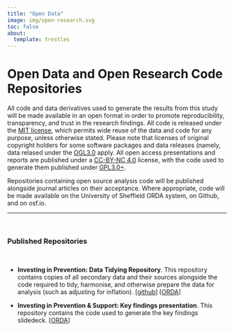 ```yaml
---
title: "Open Data"
image: img/open-research.svg
toc: false
about:
  template: trestles
---
```



# Open Data and Open Research Code Repositories

All code and data derivatives used to generate the results from this study will be made available in an open format in order to promote reproducibility, transparency, and trust in the research findings. All code is released under the [MIT license](https://opensource.org/license/mit){target="_blank"}, which permits wide reuse of the data and code for any purpose, unless otherwise stated. Please note that licenses of original copyright holders for some software packages and data releases (namely, data relased under the [OGL3.0](https://www.nationalarchives.gov.uk/doc/open-government-licence/version/3/){target="_blank"} apply. All open access presentations and reports are published under a [CC-BY-NC 4.0](https://creativecommons.org/licenses/by-nc/4.0/deed.en){target="_blank"} license, with the code used to generate them published under [GPL3.0+](https://www.gnu.org/licenses/gpl-3.0.en.html){target="_blank"}.

Repositories containing open source analysis code will be published alongside journal articles on their acceptance. Where appropriate, code will be made available on the University of Sheffield ORDA system, on Github, and on osf.io. 

****

<br>

### Published Repositories

<br>

* **Investing in Prevention: Data Tidying Repository**. This repository contains copies of all secondary data and their sources alongside the code required to tidy, harmonise, and otherwise prepare the data for analysis (such as adjusting for inflation). \[[github](https://github.com/cjrwebb/ipse-data-tidying-repo){target="_blank"}\] \[[ORDA](https://doi.org/10.15131/shef.data.26348359.v1){target="_blank"}\]

* **Investing in Prevention & Support: Key findings presentation**. This repository contains the code used to generate the key findings slidedeck. \[[ORDA](https://doi.org/10.15131/shef.data.26348338.v1){target="_blank"}\]

